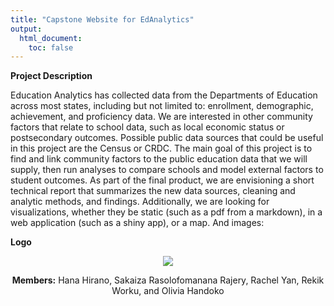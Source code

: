 ```yaml
---
title: "Capstone Website for EdAnalytics"
output:
  html_document:
    toc: false
---
```


**Project Description**

Education Analytics has collected data from the Departments of Education across most states, including but not limited to: enrollment, demographic, achievement, and proficiency data. We are interested in other community factors that relate to school data, such as local economic status or postsecondary outcomes. Possible public data sources that could be useful in this project are the Census or CRDC. The main goal of this project is to find and link community factors to the public education data that we will supply, then run analyses to compare schools and model external factors to student outcomes. As part of the final product, we are envisioning a short technical report that summarizes the new data sources, cleaning and analytic methods, and findings. Additionally, we are looking for visualizations, whether they be static (such as a pdf from a markdown), in a web application (such as a shiny app), or a map.
And images:

**Logo**
<center>

![](https://raw.githubusercontent.com/sds-capstone/edanalytics/main/Logo.png?token=ALDYD47P62CSSUFUKVXTGZLAMDCBA)

<center>

**Members:**
Hana Hirano,
 Sakaiza Rasolofomanana Rajery,
 Rachel Yan,
 Rekik Worku, and
 Olivia Handoko


